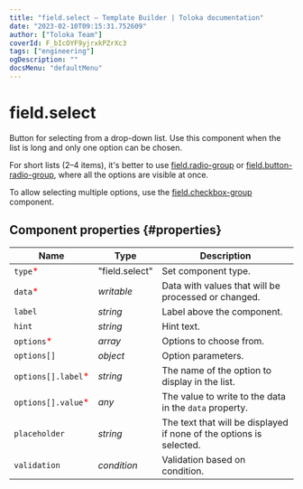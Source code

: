 ```yaml
---
title: "field.select — Template Builder | Toloka documentation"
date: "2023-02-10T09:15:31.752609"
author: ["Toloka Team"]
coverId: F_bIcOYF9yjrxkPZrXc3
tags: ["engineering"]
ogDescription: ""
docsMenu: "defaultMenu"
---
```


# field.select

Button for selecting from a drop-down list. Use this component when the list is long and only one option can be chosen.

For short lists (2–4 items), it's better to use [field.radio-group](/docs-new/template-builder/reference/field.radio-group) or [field.button-radio-group](/docs-new/template-builder/reference/field.button-radio-group), where all the options are visible at once.

To allow selecting multiple options, use the [field.checkbox-group](/docs-new/template-builder/reference/field.checkbox-group) component.

## Component properties {#properties}

**Name** | **Type** | **Description**
----- | ----- | -----
`type`<span style="color: red">\*</span> | "field.select" | Set component type.
`data`<span style="color: red">\*</span> | _writable_ | Data with values that will be processed or changed.
`label` | _string_ | Label above the component.
`hint` | _string_ | Hint text.
`options`<span style="color: red">\*</span> | _array_ | Options to choose from.
`options[]` | _object_ | Option parameters.
`options[].label`<span style="color: red">\*</span> | _string_ | The name of the option to display in the list.
`options[].value`<span style="color: red">\*</span> | _any_ | The value to write to the data in the `data` property.
`placeholder` | _string_ | The text that will be displayed if none of the options is selected.
`validation` | _condition_ | Validation based on condition.
